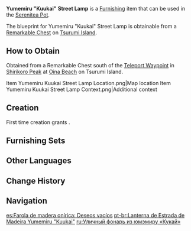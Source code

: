 {{Furnishing Infobox
|id             = 373411
|image          = Item Yumemiru Kuukai Street Lamp.png
|category       = Landscape
|subcategory    = Lighting
|quality        = 3
|adeptal_energy = 60
|load           = 145
|reduced_load   = 121
|description    = The street lamps that stand on either side of the [[Grand Narukami Shrine]]'s torii gates and shrine buildings. It is said that the lights of these lamps are key to the [[Yae Miko|Guuji Yae]]'s secret art of reading the hearts of others and that those who approach with ill-intent will have their wicked thoughts reflected onto them as the lights shine on their faces, causing them to fall upon their knees and repent, unable to enter the shrine. But for those who approach with earnest hearts and heartfelt wishes, these are naught but ordinary street lights.
|mention        = Yae Miko
|blueprint      = Remarkable Chest
}}
'''Yumemiru "Kuukai" Street Lamp''' is a [[Furnishing]] item that can be used in the [[Serenitea Pot]].

The blueprint for Yumemiru "Kuukai" Street Lamp is obtainable from a [[Remarkable Chest]] on [[Tsurumi Island]].

==How to Obtain==
Obtained from a Remarkable Chest south of the [[Teleport Waypoint]] in [[Shirikoro Peak]] at [[Oina Beach]] on Tsurumi Island.
<gallery>
Item Yumemiru Kuukai Street Lamp Location.png|Map location
Item Yumemiru Kuukai Street Lamp Context.png|Additional context
</gallery>

==Creation==
First time creation grants {{Item|Trust|24|x=60}}.
{{Recipe
|type = Creation
|time = 14h
|Yumemiru Wood = 8
|Red Dye = 4
|sort = Yumemiru Wood;Red Dye
}}

==Furnishing Sets==
{{Craft Usage}}

==Other Languages==
{{Other Languages
|en      = Yumemiru "Kuukai" Street Lamp
|zhs     = 梦见木「空怀」路灯
|zhs_rm  = Mèngjiàn-mù "Kōnghuái" Lùdēng
|zht     = 夢見木「空懷」路燈
|zht_rm  = Mèngjiàn-mù "Kōnghuái" Lùdēng
|zh_tl   = 
|ja      = 夢見の「空懐」街灯
|ja_rm   = Yumemiru no "Kuukai" Gaitou
|ja_tl   = 
|ko      = 꿈의 나무 「헛된 생각」 가로등
|ko_rm   = Kkum-ui Namu "Heotdoen Saenggak" Garodeung
|ko_tl   = Tree of Dreams "False Thoughts" Streetlight
|es      = Farola de madera onírica: Deseos vacíos
|es_tl   = 
|fr      = Lampadaire «&nbsp;Kuukai&nbsp;» en bois de rêve
|fr_tl   = {{Lex|Yumemiru Wood|fr}} "Kuukai" Street Lamp
|ru      = Уличный фонарь из юмэмиру «Кукай»
|ru_tl   = Yumemiru "Kuukai" Street Lamp
|th      = โคมไฟถนน "Kuukai" จากไม้ Yumemiru
|th_rm   = 
|th_tl   = 
|vi      = Đèn Đường "Kuukai" Gỗ Mơ Mộng
|vi_tl   = 
|de      = Straßenlaterne „Kuukai“ aus Yumemiru-Holz
|de_tl   = 
|id      = Lampu Jalan "Kuukai" dari Yumemiru
|id_tl   = Yumemiru "Kuukai" Street Lamp
|pt      = Lanterna de Estrada de Madeira Yumemiru "Kuukai"
|pt_tl   = 
|tr      = Yumemiru "Kuukai" Sokak Lambası
|tr_tl   = 
|it      = Lampione Kuukai in legno onirico
|it_tl   = 
}}

==Change History==
{{Change History|2.2}}

==Navigation==
{{Furnishing Navbox|exterior}}

[[es:Farola de madera onírica: Deseos vacíos]]
[[pt-br:Lanterna de Estrada de Madeira Yumemiru "Kuukai"]]
[[ru:Уличный фонарь из юмэмиру «Кукай»]]